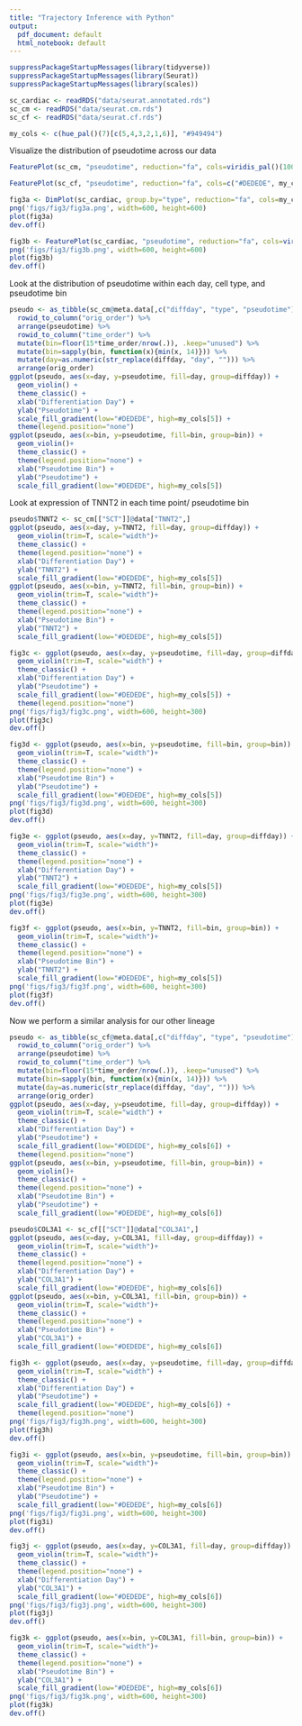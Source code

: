 ```yaml
---
title: "Trajectory Inference with Python"
output:
  pdf_document: default
  html_notebook: default
---
```


```r
suppressPackageStartupMessages(library(tidyverse))
suppressPackageStartupMessages(library(Seurat))
suppressPackageStartupMessages(library(scales))
```

```r
sc_cardiac <- readRDS("data/seurat.annotated.rds")
sc_cm <- readRDS("data/seurat.cm.rds")
sc_cf <- readRDS("data/seurat.cf.rds")
```

```r
my_cols <- c(hue_pal()(7)[c(5,4,3,2,1,6)], "#949494")
```

Visualize the distribution of pseudotime across our data
```r
FeaturePlot(sc_cm, "pseudotime", reduction="fa", cols=viridis_pal()(100)) + ggtitle("")
```

```r
FeaturePlot(sc_cf, "pseudotime", reduction="fa", cols=c("#DEDEDE", my_cols[6])) + ggtitle("")
```

```r
fig3a <- DimPlot(sc_cardiac, group.by="type", reduction="fa", cols=my_cols) + ggtitle("")
png('figs/fig3/fig3a.png', width=600, height=600)
plot(fig3a)
dev.off()

fig3b <- FeaturePlot(sc_cardiac, "pseudotime", reduction="fa", cols=viridis_pal()(100)) + ggtitle("")
png('figs/fig3/fig3b.png', width=600, height=600)
plot(fig3b)
dev.off()
```

Look at the distribution of pseudotime within each day, cell type, and pseudotime bin
```r
pseudo <- as_tibble(sc_cm@meta.data[,c("diffday", "type", "pseudotime")], rownames="cell") %>%
  rowid_to_column("orig_order") %>%
  arrange(pseudotime) %>%
  rowid_to_column("time_order") %>% 
  mutate(bin=floor(15*time_order/nrow(.)), .keep="unused") %>%
  mutate(bin=sapply(bin, function(x){min(x, 14)})) %>%
  mutate(day=as.numeric(str_replace(diffday, "day", ""))) %>%
  arrange(orig_order)
ggplot(pseudo, aes(x=day, y=pseudotime, fill=day, group=diffday)) +
  geom_violin() +
  theme_classic() +
  xlab("Differentiation Day") +
  ylab("Pseudotime") +
  scale_fill_gradient(low="#DEDEDE", high=my_cols[5]) +
  theme(legend.position="none")
ggplot(pseudo, aes(x=bin, y=pseudotime, fill=bin, group=bin)) +
  geom_violin()+
  theme_classic() +
  theme(legend.position="none") +
  xlab("Pseudotime Bin") +
  ylab("Pseudotime") +
  scale_fill_gradient(low="#DEDEDE", high=my_cols[5])
```

Look at expression of TNNT2 in each time point/ pseudotime bin
```r
pseudo$TNNT2 <- sc_cm[["SCT"]]@data["TNNT2",]
ggplot(pseudo, aes(x=day, y=TNNT2, fill=day, group=diffday)) +
  geom_violin(trim=T, scale="width")+
  theme_classic() +
  theme(legend.position="none") +
  xlab("Differentiation Day") +
  ylab("TNNT2") +
  scale_fill_gradient(low="#DEDEDE", high=my_cols[5])
ggplot(pseudo, aes(x=bin, y=TNNT2, fill=bin, group=bin)) +
  geom_violin(trim=T, scale="width")+
  theme_classic() +
  theme(legend.position="none") +
  xlab("Pseudotime Bin") +
  ylab("TNNT2") +
  scale_fill_gradient(low="#DEDEDE", high=my_cols[5])
```

```r
fig3c <- ggplot(pseudo, aes(x=day, y=pseudotime, fill=day, group=diffday)) +
  geom_violin(trim=T, scale="width") +
  theme_classic() +
  xlab("Differentiation Day") +
  ylab("Pseudotime") +
  scale_fill_gradient(low="#DEDEDE", high=my_cols[5]) +
  theme(legend.position="none")
png('figs/fig3/fig3c.png', width=600, height=300)
plot(fig3c)
dev.off()

fig3d <- ggplot(pseudo, aes(x=bin, y=pseudotime, fill=bin, group=bin)) +
  geom_violin(trim=T, scale="width")+
  theme_classic() +
  theme(legend.position="none") +
  xlab("Pseudotime Bin") +
  ylab("Pseudotime") +
  scale_fill_gradient(low="#DEDEDE", high=my_cols[5])
png('figs/fig3/fig3d.png', width=600, height=300)
plot(fig3d)
dev.off()

fig3e <- ggplot(pseudo, aes(x=day, y=TNNT2, fill=day, group=diffday)) +
  geom_violin(trim=T, scale="width")+
  theme_classic() +
  theme(legend.position="none") +
  xlab("Differentiation Day") +
  ylab("TNNT2") +
  scale_fill_gradient(low="#DEDEDE", high=my_cols[5])
png('figs/fig3/fig3e.png', width=600, height=300)
plot(fig3e)
dev.off()

fig3f <- ggplot(pseudo, aes(x=bin, y=TNNT2, fill=bin, group=bin)) +
  geom_violin(trim=T, scale="width")+
  theme_classic() +
  theme(legend.position="none") +
  xlab("Pseudotime Bin") +
  ylab("TNNT2") +
  scale_fill_gradient(low="#DEDEDE", high=my_cols[5])
png('figs/fig3/fig3f.png', width=600, height=300)
plot(fig3f)
dev.off()
```

Now we perform a similar analysis for our other lineage
```r
pseudo <- as_tibble(sc_cf@meta.data[,c("diffday", "type", "pseudotime")], rownames="cell") %>%
  rowid_to_column("orig_order") %>%
  arrange(pseudotime) %>%
  rowid_to_column("time_order") %>% 
  mutate(bin=floor(15*time_order/nrow(.)), .keep="unused") %>%
  mutate(bin=sapply(bin, function(x){min(x, 14)})) %>%
  mutate(day=as.numeric(str_replace(diffday, "day", ""))) %>%
  arrange(orig_order)
ggplot(pseudo, aes(x=day, y=pseudotime, fill=day, group=diffday)) +
  geom_violin(trim=T, scale="width") +
  theme_classic() +
  xlab("Differentiation Day") +
  ylab("Pseudotime") +
  scale_fill_gradient(low="#DEDEDE", high=my_cols[6]) +
  theme(legend.position="none")
ggplot(pseudo, aes(x=bin, y=pseudotime, fill=bin, group=bin)) +
  geom_violin()+
  theme_classic() +
  theme(legend.position="none") +
  xlab("Pseudotime Bin") +
  ylab("Pseudotime") +
  scale_fill_gradient(low="#DEDEDE", high=my_cols[6])
```

```r
pseudo$COL3A1 <- sc_cf[["SCT"]]@data["COL3A1",]
ggplot(pseudo, aes(x=day, y=COL3A1, fill=day, group=diffday)) +
  geom_violin(trim=T, scale="width")+
  theme_classic() +
  theme(legend.position="none") +
  xlab("Differentiation Day") +
  ylab("COL3A1") +
  scale_fill_gradient(low="#DEDEDE", high=my_cols[6])
ggplot(pseudo, aes(x=bin, y=COL3A1, fill=bin, group=bin)) +
  geom_violin(trim=T, scale="width")+
  theme_classic() +
  theme(legend.position="none") +
  xlab("Pseudotime Bin") +
  ylab("COL3A1") +
  scale_fill_gradient(low="#DEDEDE", high=my_cols[6])
```


```r
fig3h <- ggplot(pseudo, aes(x=day, y=pseudotime, fill=day, group=diffday)) +
  geom_violin(trim=T, scale="width") +
  theme_classic() +
  xlab("Differentiation Day") +
  ylab("Pseudotime") +
  scale_fill_gradient(low="#DEDEDE", high=my_cols[6]) +
  theme(legend.position="none")
png('figs/fig3/fig3h.png', width=600, height=300)
plot(fig3h)
dev.off()

fig3i <- ggplot(pseudo, aes(x=bin, y=pseudotime, fill=bin, group=bin)) +
  geom_violin(trim=T, scale="width")+
  theme_classic() +
  theme(legend.position="none") +
  xlab("Pseudotime Bin") +
  ylab("Pseudotime") +
  scale_fill_gradient(low="#DEDEDE", high=my_cols[6])
png('figs/fig3/fig3i.png', width=600, height=300)
plot(fig3i)
dev.off()

fig3j <- ggplot(pseudo, aes(x=day, y=COL3A1, fill=day, group=diffday)) +
  geom_violin(trim=T, scale="width")+
  theme_classic() +
  theme(legend.position="none") +
  xlab("Differentiation Day") +
  ylab("COL3A1") +
  scale_fill_gradient(low="#DEDEDE", high=my_cols[6])
png('figs/fig3/fig3j.png', width=600, height=300)
plot(fig3j)
dev.off()

fig3k <- ggplot(pseudo, aes(x=bin, y=COL3A1, fill=bin, group=bin)) +
  geom_violin(trim=T, scale="width")+
  theme_classic() +
  theme(legend.position="none") +
  xlab("Pseudotime Bin") +
  ylab("COL3A1") +
  scale_fill_gradient(low="#DEDEDE", high=my_cols[6])
png('figs/fig3/fig3k.png', width=600, height=300)
plot(fig3k)
dev.off()
```
